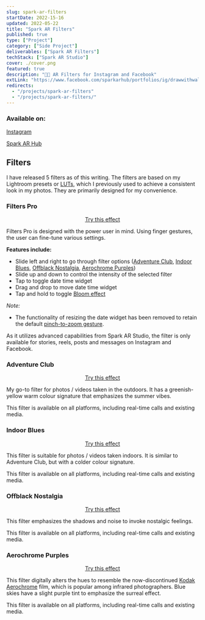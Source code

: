 ```yaml
---
slug: spark-ar-filters
startDate: 2022-15-16
updated: 2022-05-22
title: "Spark AR Filters"
published: true
type: ["Project"]
category: ["Side Project"]
deliverables: ["Spark AR Filters"]
techStack: ["Spark AR Studio"]
cover: ./cover.png
featured: true
description: "📸✨ AR Filters for Instagram and Facebook"
extLink: "https://www.facebook.com/sparkarhub/portfolios/ig/drawwithwalter/"
redirects:
  - "/projects/spark-ar-filters"
  - "/projects/spark-ar-filters/"
---
```


<BasicImage
  src="https://res.cloudinary.com/wtkw/image/upload/v1652708621/waltertengcom/projects/spark-ar-filters/cover_tfsc1n.png"
  alt="cover"
/>

### Available on:

[Instagram](https://www.instagram.com/drawwithwalter/)

[Spark AR Hub](https://www.facebook.com/sparkarhub/portfolios/ig/drawwithwalter/)

## Filters

I have released 5 filters as of this writing. The filters are based on my Lightroom presets or [LUTs](https://en.wikipedia.org/wiki/Lookup_table), which I previously used to achieve a consistent look in my photos. They are primarily designed for my convenience.

### Filters Pro

<BasicImage
  src="https://res.cloudinary.com/wtkw/image/upload/v1653208734/waltertengcom/projects/spark-ar-filters/filters-pro-preview-2_vxjcts.gif"
  alt="filters pro"
  width="40%"
  link="https://www.instagram.com/ar/1246423669460612"
/>
<div align="center">
  <a href="https://www.instagram.com/ar/1246423669460612" target="_blank">
    Try this effect
  </a>
</div>

Filters Pro is designed with the power user in mind. Using finger gestures, the
user can fine-tune various settings.

**Features include:**

- Slide left and right to go through filter options ([Adventure Club](#adventure-club), [Indoor Blues](#indoor-blues), [Offblack Nostalgia](#offblack-nostalgia), [Aerochrome Purples](#aerochrome-purples))
- Slide up and down to control the intensity of the selected filter
- Tap to toggle date time widget
- Drag and drop to move date time widget
- Tap and hold to toggle [Bloom effect](<https://en.wikipedia.org/wiki/Bloom_(shader_effect)>)

_Note:_

- The functionality of resizing the date widget has been removed to retain the default [pinch-to-zoom gesture](/garden/learn-spark-ar-in-public#3-understanding-gestures).

As it utilizes advanced capabilities from Spark AR Studio, the filter is only available for stories, reels, posts and messages on Instagram and Facebook.

### Adventure Club

<BasicImage
  src="https://res.cloudinary.com/wtkw/image/upload/v1652711974/waltertengcom/projects/spark-ar-filters/adventure-club_s0feku.png"
  alt="adventure club"
  width="40%"
  link="https://www.instagram.com/ar/1056106541780685"
/>

<div align="center">
  <a href="https://www.instagram.com/ar/1056106541780685" target="_blank">
    Try this effect
  </a>
</div>

My go-to filter for photos / videos taken in the outdoors. It has a greenish-yellow warm colour signature that emphasizes the summer vibes.

This filter is available on all platforms, including real-time calls and existing media.

### Indoor Blues

<BasicImage
  src="https://res.cloudinary.com/wtkw/image/upload/v1652711974/waltertengcom/projects/spark-ar-filters/indoor-blues_ww6ja4.png"
  alt="indoor blues"
  width="40%"
  link="https://www.instagram.com/ar/1162143911286480"
/>

<div align="center">
  <a href="https://www.instagram.com/ar/1162143911286480" target="_blank">
    Try this effect
  </a>
</div>

This filter is suitable for photos / videos taken indoors. It is similar to Adventure Club, but with a colder colour signature.

This filter is available on all platforms, including real-time calls and existing media.

### Offblack Nostalgia

<BasicImage
  src="https://res.cloudinary.com/wtkw/image/upload/v1652711973/waltertengcom/projects/spark-ar-filters/offblack-nostalgia_qwtwpj.png"
  alt="offblack nostalgia"
  width="40%"
  link="https://www.instagram.com/ar/393715796101316"
/>

<div align="center">
  <a href="https://www.instagram.com/ar/393715796101316" target="_blank">
    Try this effect
  </a>
</div>

This filter emphasizes the shadows and noise to invoke nostalgic feelings.

This filter is available on all platforms, including real-time calls and existing media.

### Aerochrome Purples

<BasicImage
  src="https://res.cloudinary.com/wtkw/image/upload/v1652711973/waltertengcom/projects/spark-ar-filters/aerochrome-purples_b3xpqo.png"
  alt="aerochrome purples"
  width="40%"
  link="https://www.instagram.com/ar/488087239722660"
/>

<div align="center">
  <a href="https://www.instagram.com/ar/488087239722660" target="_blank">
    Try this effect
  </a>
</div>

This filter digitally alters the hues to resemble the now-discontinued [Kodak Aerochrome](https://www.thephoblographer.com/2013/01/30/what-is-kodak-aerochrome-a-beginners-guide-to-the-confusion-of-lomochrome-purple/) film, which is popular among infrared photographers. Blue skies have a slight purple tint to emphasize the surreal effect.

This filter is available on all platforms, including real-time calls and existing media.
